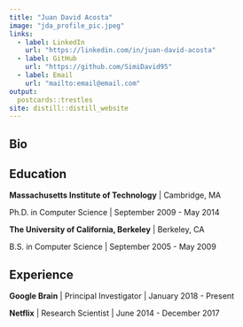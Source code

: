 ```yaml
---
title: "Juan David Acosta"
image: "jda_profile_pic.jpeg"
links:
  - label: LinkedIn
    url: "https://linkedin.com/in/juan-david-acosta"
  - label: GitHub
    url: "https://github.com/SimiDavid95"
  - label: Email
    url: "mailto:email@email.com"
output:
  postcards::trestles
site: distill::distill_website
---
```

 
## Bio



## Education

**Massachusetts Institute of Technology** | Cambridge, MA

Ph.D. in Computer Science | September 2009 - May 2014

**The University of California, Berkeley** | Berkeley, CA

B.S. in Computer Science | September 2005 - May 2009

## Experience

**Google Brain** | Principal Investigator | January 2018 - Present

**Netflix** | Research Scientist | June 2014 - December 2017
